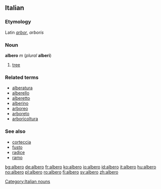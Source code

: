 ==Italian==
===Etymology===
Latin ''[[arbor]]'', ''arboris''
===Noun===
'''albero''' ''m'' (''plural'' '''alberi''')

#[[tree]]

===Related terms===
*[[alberatura]]
*[[alberello]]
*[[alberetto]]
*[[alberino]]
*[[arboreo]]
*[[arboreto]]
*[[arboricoltura]]

===See also===
*[[corteccia]]
*[[fusto]]
*[[radice]]
*[[ramo]]
[[Category:Italian nouns]]

[[bg:albero]]
[[de:albero]]
[[fr:albero]]
[[ko:albero]]
[[io:albero]]
[[id:albero]]
[[it:albero]]
[[hu:albero]]
[[no:albero]]
[[pl:albero]]
[[ro:albero]]
[[fi:albero]]
[[sv:albero]]
[[zh:albero]]